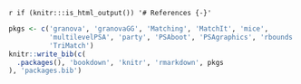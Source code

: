 `r if (knitr:::is_html_output()) '# References {-}'`

```r
pkgs <- c('granova', 'granovaGG', 'Matching', 'MatchIt', 'mice', 
          'multilevelPSA', 'party', 'PSAboot', 'PSAgraphics', 'rbounds',
		  'TriMatch')
knitr::write_bib(c(
  .packages(), 'bookdown', 'knitr', 'rmarkdown', pkgs
), 'packages.bib')
```
